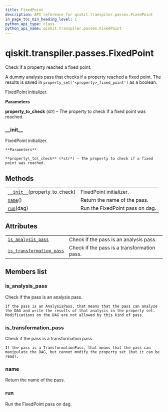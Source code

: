 ```yaml
---
title: FixedPoint
description: API reference for qiskit.transpiler.passes.FixedPoint
in_page_toc_min_heading_level: 1
python_api_type: class
python_api_name: qiskit.transpiler.passes.FixedPoint
---
```


<span id="qiskit-transpiler-passes-fixedpoint" />

# qiskit.transpiler.passes.FixedPoint

<Class id="qiskit.transpiler.passes.FixedPoint" isDedicatedPage={true} github="https://github.com/qiskit/qiskit/tree/stable/0.16/qiskit/transpiler/passes/utils/fixed_point.py" signature="FixedPoint(*args, **kwargs)" modifiers="class">
  Check if a property reached a fixed point.

  A dummy analysis pass that checks if a property reached a fixed point. The results is saved in `property_set['<property>_fixed_point']` as a boolean.

  FixedPoint initializer.

  **Parameters**

  **property\_to\_check** (*str*) – The property to check if a fixed point was reached.

  ### \_\_init\_\_

  <Function id="qiskit.transpiler.passes.FixedPoint.__init__" signature="__init__(property_to_check)">
    FixedPoint initializer.

    **Parameters**

    **property\_to\_check** (*str*) – The property to check if a fixed point was reached.
  </Function>

  ## Methods

  |                                                                                                                                 |                                 |
  | ------------------------------------------------------------------------------------------------------------------------------- | ------------------------------- |
  | [`__init__`](#qiskit.transpiler.passes.FixedPoint.__init__ "qiskit.transpiler.passes.FixedPoint.__init__")(property\_to\_check) | FixedPoint initializer.         |
  | [`name`](#qiskit.transpiler.passes.FixedPoint.name "qiskit.transpiler.passes.FixedPoint.name")()                                | Return the name of the pass.    |
  | [`run`](#qiskit.transpiler.passes.FixedPoint.run "qiskit.transpiler.passes.FixedPoint.run")(dag)                                | Run the FixedPoint pass on dag. |

  ## Attributes

  |                                                                                                                                                      |                                             |
  | ---------------------------------------------------------------------------------------------------------------------------------------------------- | ------------------------------------------- |
  | [`is_analysis_pass`](#qiskit.transpiler.passes.FixedPoint.is_analysis_pass "qiskit.transpiler.passes.FixedPoint.is_analysis_pass")                   | Check if the pass is an analysis pass.      |
  | [`is_transformation_pass`](#qiskit.transpiler.passes.FixedPoint.is_transformation_pass "qiskit.transpiler.passes.FixedPoint.is_transformation_pass") | Check if the pass is a transformation pass. |

  ## Members list

  ### is\_analysis\_pass

  <Attribute id="qiskit.transpiler.passes.FixedPoint.is_analysis_pass">
    Check if the pass is an analysis pass.

    If the pass is an AnalysisPass, that means that the pass can analyze the DAG and write the results of that analysis in the property set. Modifications on the DAG are not allowed by this kind of pass.
  </Attribute>

  ### is\_transformation\_pass

  <Attribute id="qiskit.transpiler.passes.FixedPoint.is_transformation_pass">
    Check if the pass is a transformation pass.

    If the pass is a TransformationPass, that means that the pass can manipulate the DAG, but cannot modify the property set (but it can be read).
  </Attribute>

  ### name

  <Function id="qiskit.transpiler.passes.FixedPoint.name" signature="name()">
    Return the name of the pass.
  </Function>

  ### run

  <Function id="qiskit.transpiler.passes.FixedPoint.run" signature="run(dag)">
    Run the FixedPoint pass on dag.
  </Function>
</Class>

